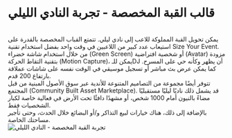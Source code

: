 #  قالب القبة المخصصة - تجربة النادي الليلي
<br />
يمكن تحويل القبة المملوكة للاعب إلى نادي ليلي.  
تتمتع القباب المخصصة بالقدرة على استيعاب عدد كبير من اللاعبين في وقت واحد بفضل استخدام تقنية Size Your Event.  
<br />
من خلال استخدام شاشة خضراء (Green Screen) أو شخصية افتراضية (Avatar) مزودة بتقنية التقاط الحركة (Motion Capture)، يمكن للـDJ أن يظهر وكأنه حي على المسرح.  
كما يمكن عرض بث مباشر أو تسجيل موسيقي في الوقت نفسه على شاشات عملاقة بارتفاع 200 قدم.  
<br />
تتوفر أيضًا مجموعة من التصاميم المتنوعة للأندية عبر سوق الأصول المبنية من قبل المجتمع (Community Built Asset Marketplace).  
قد يشمل ذلك ناديًا ليليًا مستقبليًا مضاءً بالنيون أمام 1000 شخص، أو مشهدًا دافئًا تحت الأرض في فعالية خاصة لكبار الشخصيات فقط.  
<br />
بالإضافة إلى ذلك، هناك خيارات لبيع التذاكر و/أو البضائع خلال الحدث، وحتى تأجير مساحتك الخاصة.  
<br />

<div className="img-center">
  <img src="/images/custom-domes/nightclub-experience.avif" alt="تجربة القبة المخصصة - النادي الليلي" />
</div>
